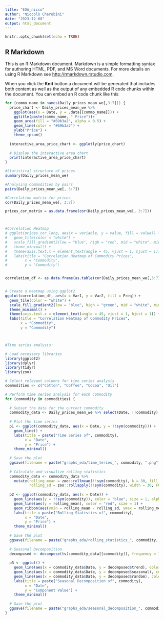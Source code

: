 ```yaml
---
title: "EDA_nicco"
author: "Niccolò Cherubini"
date: "2023-12-08"
output: html_document
---
```


```r
knitr::opts_chunk$set(echo = TRUE)
```

## R Markdown

This is an R Markdown document. Markdown is a simple formatting syntax for authoring HTML, PDF, and MS Word documents. For more details on using R Markdown see <http://rmarkdown.rstudio.com>.

When you click the **Knit** button a document will be generated that includes both content as well as the output of any embedded R code chunks within the document. You can embed an R code chunk like this:



```r

for (commo_name in names(Daily_prices_mean_we[,3:7])) {
  price_chart <- Daily_prices_mean_we %>%
    ggplot(aes(x = Date, y = .data[[commo_name]])) +
    ggtitle(paste(commo_name, " Price"))+
    geom_area(fill = "#69b3a2", alpha = 0.5) +
    geom_line(color = "#69b3a2") +
    ylab("Price") +
    theme_ipsum()
    
  interactive_area_price_chart <- ggplotly(price_chart)
  
  # Display the interactive area chart
  print(interactive_area_price_chart)
}

```


```r
#Statistical structure of prices
summary(Daily_prices_mean_we)

#Analysing commodities by pairs
pairs(Daily_prices_mean_we[, 3:7])

#Correlation matrix for prices
cor(Daily_prices_mean_we[, 3:7])

prices_cor_matrix = as.data.frame(cor(Daily_prices_mean_we[, 3:7]))



#Correlation Heatmap 
# ggplot(prices_cor_long, aes(x = variable, y = value, fill = value)) +
#   geom_tile(color = "white") +
#   scale_fill_gradient2(low = "blue", high = "red", mid = "white", midpoint = 0, limit = c(-1, 1), space = "Lab", name="Correlation") +
#   theme_minimal() +
#   theme(axis.text.x = element_text(angle = 45, vjust = 1, hjust = 1)) +
#   labs(title = "Correlation Heatmap of Commodity Prices",
#        x = "Commodity",
#        y = "Commodity")


correlation_df <- as.data.frame(as.table(cor(Daily_prices_mean_we[,3:7])))


# Create a heatmap using ggplot2
ggplot(correlation_df, aes(x = Var1, y = Var2, fill = Freq)) +
  geom_tile(color = "white") +
  scale_fill_gradient2(low = "blue", high = "green", mid = "white", midpoint = 0, limit = c(-1, 1), space = "Lab", name="Correlation") +
  theme_minimal() +
  theme(axis.text.x = element_text(angle = 45, vjust = 1, hjust = 1)) +
  labs(title = "Correlation Heatmap of Commodity Prices",
       x = "Commodity",
       y = "Commodity")




```


```r
#Time series analysis:

# Load necessary libraries
library(ggplot2)
library(dplyr)
library(tidyr)
library(zoo)

# Select relevant columns for time series analysis
commodities <- c("Cotton", "Coffee", "Cocoa", "Oil")

# Perform time series analysis for each commodity
for (commodity in commodities) {
  
  # Subset the data for the current commodity
  commodity_data <- Daily_prices_mean_we %>% select(Date, !!commodity)
  
  # Plot the time series
  p1 <- ggplot(commodity_data, aes(x = Date, y = !!sym(commodity))) +
    geom_line() +
    labs(title = paste("Time Series of", commodity),
         x = "Date",
         y = "Price") +
    theme_minimal()
  
  # Save the plot
  ggsave(filename = paste("graphs_eda/time_teries_", commodity, ".png"), plot = p1, bg = "white", device = "png")
  
  # Calculate and visualize rolling statistics
  commodity_data <- commodity_data %>%
    mutate(rolling_mean = zoo::rollmean(!!sym(commodity), k = 30, fill = NA),
           rolling_sd = zoo::rollapply(!!sym(commodity), width = 30, FUN = sd, fill = NA))
  
  p2 <- ggplot(commodity_data, aes(x = Date)) +
    geom_line(aes(y = !!sym(commodity)), color = "blue", size = 1, alpha = 0.7) +
    geom_line(aes(y = rolling_mean), color = "red", size = 1) +
    geom_ribbon(aes(ymin = rolling_mean - rolling_sd, ymax = rolling_mean + rolling_sd), fill = "white", alpha = 0.2) +
    labs(title = paste("Rolling Statistics of", commodity),
         x = "Date",
         y = "Price") +
    theme_minimal()
  
  # Save the plot
  ggsave(filename = paste("graphs_eda/rolling_statistics_", commodity, ".png"), plot = p2, bg = "white", device = "png")
  
  # Seasonal Decomposition
  decomposed <- decompose(ts(commodity_data[[commodity]], frequency = 12))  # Assuming monthly data
  
  p3 <- ggplot() +
    geom_line(aes(x = commodity_data$Date, y = decomposed$trend), color = "blue", size = 1, alpha = 0.7) +
    geom_line(aes(x = commodity_data$Date, y = decomposed$seasonal), color = "red", size = 1) +
    geom_line(aes(x = commodity_data$Date, y = decomposed$random), color = "green", size = 1) +
    labs(title = paste("Seasonal Decomposition of", commodity),
         x = "Date",
         y = "Component Value") +
    theme_minimal()
  
  # Save the plot
  ggsave(filename = paste("graphs_eda/seasonal_decomposition_", commodity, ".png"), plot = p3, bg = "white", device = "png")
}



```

